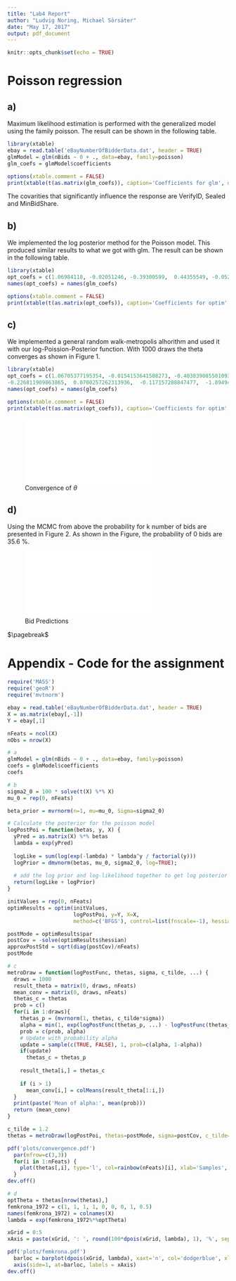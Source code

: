 ```yaml
---
title: "Lab4 Report"
author: "Ludvig Noring, Michael Sörsäter"
date: "May 17, 2017"
output: pdf_document
---
```


```r
knitr::opts_chunk$set(echo = TRUE)
```

# Poisson regression 
## a)
Maximum likelihood estimation is performed with the generalized model using the family poisson.
The result can be shown in the following table.

``` r
library(xtable)
ebay = read.table('eBayNumberOfBidderData.dat', header = TRUE)
glmModel = glm(nBids ~ 0 + ., data=ebay, family=poisson)
glm_coefs = glmModel$coefficients

options(xtable.comment = FALSE)
print(xtable(t(as.matrix(glm_coefs)), caption='Coefficients for glm', digits=c(4)), type='latex')
```

The covarities that significantly influence the response are VerifyID, Sealed and MinBidShare.

## b)
We implemented the log posterior method for the Poisson model. This produced similar results to what we got with glm.
The result can be shown in the following table.

``` r
library(xtable)
opt_coefs = c(1.06984118, -0.02051246, -0.39300599,  0.44355549, -0.05246627, -0.22123840,  0.07069683, -0.12021767, -1.89198501)
names(opt_coefs) = names(glm_coefs)

options(xtable.comment = FALSE)
print(xtable(t(as.matrix(opt_coefs)), caption='Coefficients for optim', digits=c(4)), type='latex')
```

## c)
We implemented a general random walk-metropolis alhorithm and used it with our log-Poission-Posterior function. With 1000 draws the theta converges as shown in Figure 1.

``` r
library(xtable)
opt_coefs = c(1.06705377195354, -0.0154153641508273, -0.403839085501093,  0.441355909460263, -0.0505682910972162,
-0.226811909863865,  0.0700257262313936,  -0.117157288847477,  -1.89494590888938)
names(opt_coefs) = names(glm_coefs)

options(xtable.comment = FALSE)
print(xtable(t(as.matrix(opt_coefs)), caption='Coefficients for optim', digits=c(4)), type='latex')
```

![Convergence of $\theta$](plots/convergence.pdf)

## d)
Using the MCMC from above the probability for k number of bids are presented in Figure 2.
As shown in the Figure, the probability of 0 bids are 35.6 %.

![Bid Predictions](plots/femkrona.pdf)



$\pagebreak$

# Appendix - Code for the assignment

```r
require('MASS')
require('geoR')
require('mvtnorm')

ebay = read.table('eBayNumberOfBidderData.dat', header = TRUE)
X = as.matrix(ebay[,-1])
Y = ebay[,1]

nFeats = ncol(X)
nObs = nrow(X)

# a
glmModel = glm(nBids ~ 0 + ., data=ebay, family=poisson)
coefs = glmModel$coefficients
coefs

# b
sigma2_0 = 100 * solve(t(X) %*% X)
mu_0 = rep(0, nFeats)

beta_prior = mvrnorm(n=1, mu=mu_0, Sigma=sigma2_0)

# Calculate the posterior for the poisson model
logPostPoi = function(betas, y, X) {
  yPred = as.matrix(X) %*% betas
  lambda = exp(yPred)
  
  logLike = sum(log(exp(-lambda) * lambda^y / factorial(y)))
  logPrior = dmvnorm(betas, mu_0, sigma2_0, log=TRUE);
  
  # add the log prior and log-likelihood together to get log posterior
  return(logLike + logPrior)
}

initValues = rep(0, nFeats)
optimResults = optim(initValues,
                     logPostPoi, y=Y, X=X,
                     method=c('BFGS'), control=list(fnscale=-1), hessian=TRUE)

postMode = optimResults$par
postCov = -solve(optimResults$hessian)
approxPostStd = sqrt(diag(postCov)/nFeats)
postMode

# c
metroDraw = function(logPostFunc, thetas, sigma, c_tilde, ...) {
  draws = 1000
  result_theta = matrix(0, draws, nFeats)
  mean_conv = matrix(0, draws, nFeats)
  thetas_c = thetas
  prob = c()
  for(i in 1:draws){
    thetas_p = (mvrnorm(1, thetas, c_tilde*sigma))
    alpha = min(1, exp(logPostFunc(thetas_p, ...) - logPostFunc(thetas_c, ...)))
    prob = c(prob, alpha)
    # Update with probability alpha
    update = sample(c(TRUE, FALSE), 1, prob=c(alpha, 1-alpha))
    if(update)
      thetas_c = thetas_p
    
    result_theta[i,] = thetas_c
    
    if (i > 1)
      mean_conv[i,] = colMeans(result_theta[1:i,])
  }
  print(paste('Mean of alpha:', mean(prob)))
  return (mean_conv)
}

c_tilde = 1.2
thetas = metroDraw(logPostPoi, thetas=postMode, sigma=postCov, c_tilde=c_tilde, y=Y, X=X)

pdf('plots/convergence.pdf')
  par(mfrow=c(3,3))
  for(i in 1:nFeats) {
    plot(thetas[,i], type='l', col=rainbow(nFeats)[i], xlab='Samples', ylab=colnames(X)[i])
  }
dev.off()

# d
optTheta = thetas[nrow(thetas),]
femkrona_1972 = c(1, 1, 1, 1, 0, 0, 0, 1, 0.5)
names(femkrona_1972) = colnames(X)
lambda = exp(femkrona_1972%*%optTheta)

xGrid = 0:5
xAxis = paste(xGrid, ': ', round(100*dpois(xGrid, lambda), 1), '%', sep='')

pdf('plots/femkrona.pdf')
  barloc = barplot(dpois(xGrid, lambda), xaxt='n', col='dodgerblue', xlab='Number of bids + probability', ylab='Probability')
  axis(side=1, at=barloc, labels = xAxis)
dev.off()
```